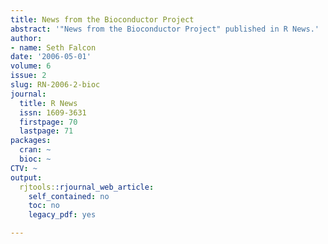 ```yaml
---
title: News from the Bioconductor Project
abstract: '"News from the Bioconductor Project" published in R News.'
author:
- name: Seth Falcon
date: '2006-05-01'
volume: 6
issue: 2
slug: RN-2006-2-bioc
journal:
  title: R News
  issn: 1609-3631
  firstpage: 70
  lastpage: 71
packages:
  cran: ~
  bioc: ~
CTV: ~
output:
  rjtools::rjournal_web_article:
    self_contained: no
    toc: no
    legacy_pdf: yes

---
```

